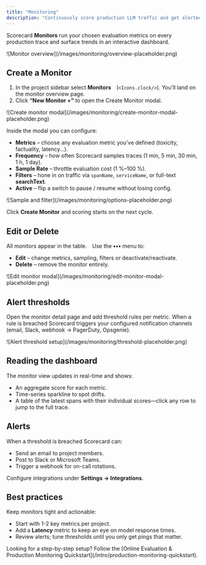 ```yaml
---
title: "Monitoring"
description: "Continuously score production LLM traffic and get alerted when quality drifts."
---
```



Scorecard **Monitors** run your chosen evaluation metrics on every production trace and surface trends in an interactive dashboard.

<Frame caption="Monitor overview">
  ![Monitor overview](/images/monitoring/overview-placeholder.png)
</Frame>

## Create a Monitor

1. In the project sidebar select **Monitors** (<code>&lt;Icons.clock/&gt;</code>). You’ll land on the monitor overview page.
2. Click **“New Monitor +”** to open the Create Monitor modal.

<Frame caption="Create monitor – modal">
  ![Create monitor modal](/images/monitoring/create-monitor-modal-placeholder.png)
</Frame>

Inside the modal you can configure:

* **Metrics** – choose any evaluation metric you’ve defined (toxicity, factuality, latency…).
* **Frequency** – how often Scorecard samples traces (1 min, 5 min, 30 min, 1 h, 1 day).
* **Sample Rate** – throttle evaluation cost (1 %–100 %).
* **Filters** – hone in on traffic via <code>spanName</code>, <code>serviceName</code>, or full-text **searchText**.
* **Active** – flip a switch to pause / resume without losing config.

<Frame caption="Monitor options – sample & filter">
  ![Sample and filter](/images/monitoring/options-placeholder.png)
</Frame>

Click **Create Monitor** and scoring starts on the next cycle.

## Edit or Delete

All monitors appear in the table. Use the **•••** menu to:

* **Edit** – change metrics, sampling, filters or deactivate/reactivate.
* **Delete** – remove the monitor entirely.

<Frame caption="Edit monitor modal">
  ![Edit monitor modal](/images/monitoring/edit-monitor-modal-placeholder.png)
</Frame>

## Alert thresholds

Open the monitor detail page and add threshold rules per metric. When a rule is breached Scorecard triggers your configured notification channels (email, Slack, webhook → PagerDuty, Opsgenie).

<Frame caption="Alert threshold setup">
  ![Alert threshold setup](/images/monitoring/threshold-placeholder.png)
</Frame>

## Reading the dashboard

The monitor view updates in real-time and shows:

- An aggregate score for each metric.
- Time-series sparkline to spot drifts.
- A table of the latest spans with their individual scores—click any row to jump to the full trace.

## Alerts

When a threshold is breached Scorecard can:

- Send an email to project members.
- Post to Slack or Microsoft Teams.
- Trigger a webhook for on-call rotations.

Configure integrations under **Settings → Integrations**.

## Best practices

Keep monitors tight and actionable:

- Start with 1-2 key metrics per project.
- Add a **Latency** metric to keep an eye on model response times.
- Review alerts; tune thresholds until you only get pings that matter.

<Note>
Looking for a step-by-step setup? Follow the [Online Evaluation & Production Monitoring Quickstart](/intro/production-monitoring-quickstart).
</Note>
